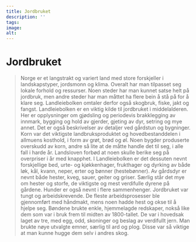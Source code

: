 ```yaml
---
title: Jordbruket
description: ''
tags:
image: 
alt: 
---
```



# Jordbruket

<Blockquote
    quote='«Den som vil, kan sakesløst hogge trevirke til plog og ard i enhvers skog, selv om det ikke er bedt om lov til det.»'
    footer='Landsleiebolken, kapittel 16' />

Norge er et langstrakt og variert land med store forskjeller i landskapstyper, jordsmonn og klima. Overalt har man tilpasset seg lokale forhold og ressurser. Noen steder har man kunnet satse helt på jordbruk, men andre steder har man måttet ha flere bein å stå på for å klare seg. Landleiebolken omtaler derfor også skogbruk, fiske, jakt og fangst. Landleiebolken er en viktig kilde til jordbruket i middelalderen. Her er opplysninger om gjødsling og periodevis brakklegging av innmark, bygging og hold av gjerder, gjeting av dyr, setring og mye annet. Det er også beskrivelser av detaljer ved gårdstun og bygninger. Korn var det viktigste landbruksproduktet og hovedbestanddelen i allmuens kosthold, i form av grøt, brød og øl. Noen bygder produserte overskudd av korn, andre så lite at de måtte handle det til seg, i alle fall i harde år. Landsloven forbød at noen skulle berike seg på overpriser i år med knapphet. I Landleiebolken er det dessuten nevnt forskjellige bed, urte- og kjøkkenhager, frukthager og dyrking av både løk, kål, kvann, neper, erter og bønner (hestebønner). Av gårdsdyr er nevnt både hester, kveg, sauer, geiter og griser. Særlig står det mye om hester og storfe, de viktigste og mest verdifulle dyrene på gårdene. Hunder er også nevnt i flere sammenhenger. Jordbruket var tungt og arbeidskrevende. De fleste arbeidsprosesser ble gjennomført med håndmakt, mens noen hadde hest og okse til å hjelpe seg. Bøndene brukte enkle, hjemmelagde redskaper, nokså like dem som var i bruk frem til midten av 1800-tallet. De var i hovedsak laget av tre, med egg, odd, skoninger og beslag av verdifullt jern. Man brukte nøye utvalgte emner, særlig til ard og plog. Disse var så viktige at man kunne hugge dem selv i andres skog.
